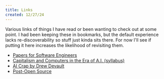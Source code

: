 ```yaml
---
title: Links
created: 12/27/24
---
```


Various links of things I have read or been wanting to check out at some point. I had been keeping these in bookmarks, but the default experience lacks re-discoverability so stuff just kinda sits there. For now I'll see if putting it here increases the likelihood of revisiting them.

- [Papers for Software Engineers](https://github.com/facundoolano/software-papers)
- [Capitalism and Computers in the Era of A.I. (syllabus)](https://cceai.ohrg.org/syllabus.pdf)
- [AI Crap by Drew Devault](https://drewdevault.com/2023/08/29/2023-08-29-AI-crap.html)
- [Post-Open Source](https://www.boringcactus.com/2020/08/13/post-open-source.html)
